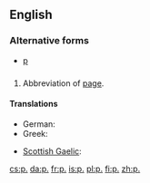 {{also|Appendix:Variations of "p"}}
==English==

===Alternative forms===
* [[p]]

==={{abbreviation}}===
{{head|en|abbreviation|g=''singular''|plural|pp.}}

# Abbreviation of [[page]].

====Translations====
{{trans-top|page}}
* German: {{t+|de|Seite|f|alt=S.}}
* Greek: {{t-|el|σ.|tr=s.|sc=Grek}}
{{trans-mid}}
* [[Scottish Gaelic]]: {{t-|gd|td}}
{{trans-bottom}}

[[cs:p.]]
[[da:p.]]
[[fr:p.]]
[[is:p.]]
[[pl:p.]]
[[fi:p.]]
[[zh:p.]]